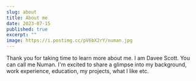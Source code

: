 ```yaml
---
slug: about
title: About me
date: 2023-07-15
published: true
excerpt: ""
image: https://i.postimg.cc/pV6bX2rY/numan.jpg
---
```


Thank you for taking time to learn more about me. I am Davee Scott. You can call me Numan. I'm excited to share a glimpse into my background, work experience, education, my projects, what I like etc.
